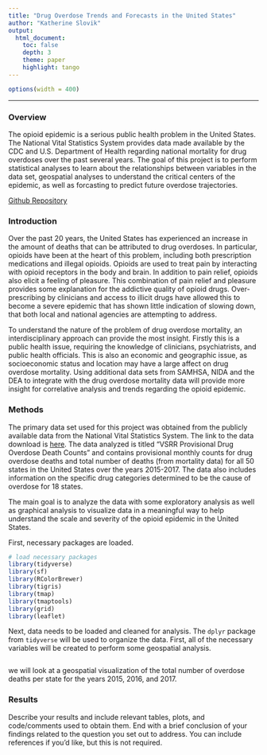 ```yaml
---
title: "Drug Overdose Trends and Forecasts in the United States"
author: "Katherine Slovik"
output: 
  html_document:
    toc: false 
    depth: 3 
    theme: paper 
    highlight: tango
---
```

```r
options(width = 400)
```  
***

### Overview
The opioid epidemic is a serious public health problem in the United States. The National Vital Statistics System provides data made available by the CDC and U.S. Department of Health regarding national mortality for drug overdoses over the past several years. The goal of this project is to perform statistical analyses to learn about the relationships between variables in the data set, geospatial analyses to understand the critical centers of the epidemic, as well as forcasting to predict future overdose trajectories.

[Github Repository](https://github.com/kslovik/BMIN503_Final_Project)

### Introduction 
Over the past 20 years, the United States has experienced an increase in the amount of deaths that can be attributed to drug overdoses.  In particular, opioids have been at the heart of this problem, including both prescription medications and illegal opioids. Opioids are used to treat pain by interacting with opioid receptors in the body and brain. In addition to pain relief, opioids also elicit a feeling of pleasure.  This combination of pain relief and pleasure provides some explanation for the addictive quality of opioid drugs. Over-prescribing by clinicians and access to illicit drugs have allowed this to become a severe epidemic that has shown little indication of slowing down, that both local and national agencies are attempting to address. 

To understand the nature of the problem of drug overdose mortality, an interdisciplinary approach can provide the most insight.  Firstly this is a public health issue, requiring the knowledge of clinicians, psychiatrists, and public health officials. This is also an economic and geographic issue, as socioeconomic status and location may have a large affect on drug overdose mortality. Using additional data sets from SAMHSA, NIDA and the DEA to integrate with the drug overdose mortality data will provide more insight for correlative analysis and trends regarding the opioid epidemic.

### Methods
The primary data set used for this project was obtained from the publicly available data from the National Vital Statistics System.  The link to the data download is [here](https://catalog.data.gov/dataset/vsrr-provisional-drug-overdose-death-counts-54e35). The data analyzed is titled "VSRR Provisional Drug Overdose Death Counts" and contains provisional monthly counts for drug overdose deaths and total number of deaths (from mortality data) for all 50 states in the United States over the years 2015-2017.  The data also includes information on the specific drug categories determined to be the cause of overdose for 18 states.

The main goal is to analyze the data with some exploratory analysis as well as graphical analysis to visualize data in a meaningful way to help understand the scale and severity of the opioid epidemic in the United States.

First, necessary packages are loaded.
```r
# load necessary packages
library(tidyverse)
library(sf)
library(RColorBrewer)
library(tigris)
library(tmap)
library(tmaptools)
library(grid)
library(leaflet)
```

Next, data needs to be loaded and cleaned for analysis. The `dplyr` package from `tidyverse` will be used to organize the data. First, all of the necessary variables will be created to perform some geospatial analysis.

```r

```


we will look at a geospatial visualization of the total number of overdose deaths per state for the years 2015, 2016, and 2017.



### Results
Describe your results and include relevant tables, plots, and code/comments used to obtain them. End with a brief conclusion of your findings related to the question you set out to address. You can include references if you'd like, but this is not required.
